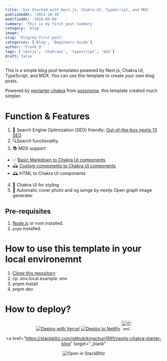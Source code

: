 ```yaml
---
title: 'Get Started with Next.js, Chakra UI, TypeScript, and MDX'
publishedAt: '2021-10-26'
modifiedAt: '2024-04-04'
summary: 'This is my first post summary'
category: 'blog'
image: ''
slug: 'blog/my-first-post'
categories: ['Blog', 'Beginners Guide']
author: 'Frank O'
tags: ['nextjs', 'chakraui', 'typescript', 'mdx']
draft: false
---
```


This is a simple blog post templates powered by Next.js, Chakra UI, TypeScript, and MDX. You can use this template to create your own blog posts.

Powered by [nextarter-chakra](https://github.com/sozonome/nextarter-chakra) from [sozonome](https://github.com/sozonome), this template created much simpler.

# Function & Features

1. 🤖 Search Engine Optimization (SEO) friendly: [Out-of-the-box nextjs 13 SEO](https://nextjs.org/blog/next-13-2#built-in-seo-support-with-new-metadata-api)
2. 🔍Search functionality.
3. 📚 MDX support

- ✅ [Basic Markdown to Chakra UI components](/blog/basic-markdown-components)
- 🕰️ [Custom components to Chakra UI components](/blog/custom-components)
- 🕰️ HTML to Chakra UI components

4. 🌈 Chakra UI for styling
5. 🌄 Automatic cover photo and og iamge by nextjs Open graph image generater

## Pre-requisites

1. [Node.js](https://nodejs.org/en/) or nvm installed.
2. `pnpm` installed.

# How to use this template in your local environemnt

1. [Clone this repository](https://github.com/new?template_name=nextjs-chakra-starter-blog&template_owner=kingchun1991)
2. cp .env.local.example .env
3. pnpm Install
4. pnpm dev

# How to deploy?

<div align="center">
  <a href="https://vercel.com/new/clone?repository-url=https%3A%2F%2Fgithub.com%2Fkingchun1991%2Fnextjs-chakra-starter-blog" target="_blank"><img src="https://vercel.com/button" alt="Deploy with Vercel" /></a>
  <a href="https://app.netlify.com/start/deploy?repository=https://github.com/kingchun1991/nextjs-chakra-starter-blog" target="_blank"><img src="https://www.netlify.com/img/deploy/button.svg" alt="Deploy to Netlify" /></a> 
  <a href="https://railway.app/new/template/aqmmai?referralCode=9lKVVo" target="_blank"><img src="https://railway.app/button.svg" alt="Deploy on Railway" height="32px" /></a>

<a
  href="https://stackblitz.com/github/kingchun1991/nextjs-chakra-starter-blog"
  target="_blank"
>
  <img
    src="https://developer.stackblitz.com/img/open_in_stackblitz.svg"
    alt="Open in StackBlitz"
  />
</a>

</div>

